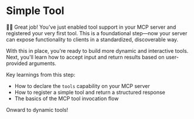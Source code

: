 # Simple Tool

<EpicVideo url="https://www.epicai.pro/workshops/day-1-setup-intro-and-tools/02-tools-01-problem-simple-f8kip/solution" />

👨‍💼 Great job! You've just enabled tool support in your MCP server and registered
your very first tool. This is a foundational step—now your server can expose
functionality to clients in a standardized, discoverable way.

With this in place, you're ready to build more dynamic and interactive tools.
Next, you'll learn how to accept input and return results based on user-provided
arguments.

Key learnings from this step:

- How to declare the `tools` capability on your MCP server
- How to register a simple tool and return a structured response
- The basics of the MCP tool invocation flow

Onward to dynamic tools!
